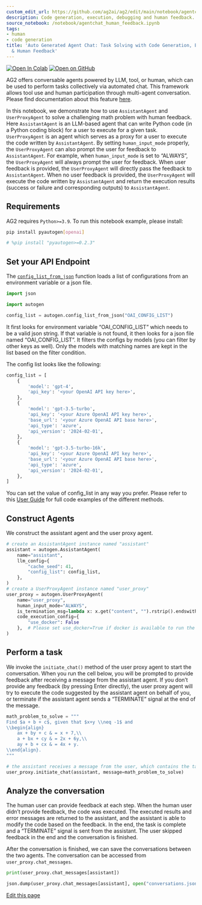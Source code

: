 ```yaml
---
custom_edit_url: https://github.com/ag2ai/ag2/edit/main/notebook/agentchat_human_feedback.ipynb
description: Code generation, execution, debugging and human feedback.
source_notebook: /notebook/agentchat_human_feedback.ipynb
tags:
- human
- code generation
title: 'Auto Generated Agent Chat: Task Solving with Code Generation, Execution, Debugging
  & Human Feedback'
---
```


<a href="https://colab.research.google.com/github/ag2ai/ag2/blob/main/notebook/agentchat_human_feedback.ipynb" class="colab-badge" target="_blank"><img noZoom src="https://colab.research.google.com/assets/colab-badge.svg" alt="Open In Colab" /></a>
<a href="https://github.com/ag2ai/ag2/blob/main/notebook/agentchat_human_feedback.ipynb" class="github-badge" target="_blank"><img noZoom src="https://img.shields.io/badge/Open%20on%20GitHub-grey?logo=github" alt="Open on GitHub" /></a>




AG2 offers conversable agents powered by LLM, tool, or human, which can
be used to perform tasks collectively via automated chat. This framework
allows tool use and human participation through multi-agent
conversation. Please find documentation about this feature
[here](https://docs.ag2.ai/latest/docs/user-guide/basic-concepts/conversable-agent/).

In this notebook, we demonstrate how to use `AssistantAgent` and
`UserProxyAgent` to solve a challenging math problem with human
feedback. Here `AssistantAgent` is an LLM-based agent that can write
Python code (in a Python coding block) for a user to execute for a given
task. `UserProxyAgent` is an agent which serves as a proxy for a user to
execute the code written by `AssistantAgent`. By setting
`human_input_mode` properly, the `UserProxyAgent` can also prompt the
user for feedback to `AssistantAgent`. For example, when
`human_input_mode` is set to “ALWAYS”, the `UserProxyAgent` will always
prompt the user for feedback. When user feedback is provided, the
`UserProxyAgent` will directly pass the feedback to `AssistantAgent`.
When no user feedback is provided, the `UserProxyAgent` will execute the
code written by `AssistantAgent` and return the execution results
(success or failure and corresponding outputs) to `AssistantAgent`.

## Requirements

AG2 requires `Python>=3.9`. To run this notebook example, please
install:


```bash
pip install pyautogen[openai]
```


```python
# %pip install "pyautogen>=0.2.3"
```

## Set your API Endpoint

The
[`config_list_from_json`](https://docs.ag2.ai/latest/docs/api-reference/autogen/config_list_from_json/#autogen.config_list_from_jsong_list_from_json)
function loads a list of configurations from an environment variable or
a json file.


```python
import json

import autogen

config_list = autogen.config_list_from_json("OAI_CONFIG_LIST")
```

It first looks for environment variable “OAI_CONFIG_LIST” which needs to
be a valid json string. If that variable is not found, it then looks for
a json file named “OAI_CONFIG_LIST”. It filters the configs by models
(you can filter by other keys as well). Only the models with matching
names are kept in the list based on the filter condition.

The config list looks like the following:


```python
config_list = [
    {
        'model': 'gpt-4',
        'api_key': '<your OpenAI API key here>',
    },
    {
        'model': 'gpt-3.5-turbo',
        'api_key': '<your Azure OpenAI API key here>',
        'base_url': '<your Azure OpenAI API base here>',
        'api_type': 'azure',
        'api_version': '2024-02-01',
    },
    {
        'model': 'gpt-3.5-turbo-16k',
        'api_key': '<your Azure OpenAI API key here>',
        'base_url': '<your Azure OpenAI API base here>',
        'api_type': 'azure',
        'api_version': '2024-02-01',
    },
]
```

You can set the value of config_list in any way you prefer. Please refer
to this [User
Guide](https://docs.ag2.ai/latest/docs/user-guide/advanced-concepts/llm-configuration-deep-dive)
for full code examples of the different methods.

## Construct Agents

We construct the assistant agent and the user proxy agent.


```python
# create an AssistantAgent instance named "assistant"
assistant = autogen.AssistantAgent(
    name="assistant",
    llm_config={
        "cache_seed": 41,
        "config_list": config_list,
    },
)
# create a UserProxyAgent instance named "user_proxy"
user_proxy = autogen.UserProxyAgent(
    name="user_proxy",
    human_input_mode="ALWAYS",
    is_termination_msg=lambda x: x.get("content", "").rstrip().endswith("TERMINATE"),
    code_execution_config={
        "use_docker": False
    },  # Please set use_docker=True if docker is available to run the generated code. Using docker is safer than running the generated code directly.
)
```

## Perform a task

We invoke the `initiate_chat()` method of the user proxy agent to start
the conversation. When you run the cell below, you will be prompted to
provide feedback after receiving a message from the assistant agent. If
you don’t provide any feedback (by pressing Enter directly), the user
proxy agent will try to execute the code suggested by the assistant
agent on behalf of you, or terminate if the assistant agent sends a
“TERMINATE” signal at the end of the message.


```python
math_problem_to_solve = """
Find $a + b + c$, given that $x+y \\neq -1$ and
\\begin{align}
    ax + by + c & = x + 7,\\
    a + bx + cy & = 2x + 6y,\\
    ay + b + cx & = 4x + y.
\\end{align}.
"""

# the assistant receives a message from the user, which contains the task description
user_proxy.initiate_chat(assistant, message=math_problem_to_solve)
```

## Analyze the conversation

The human user can provide feedback at each step. When the human user
didn’t provide feedback, the code was executed. The executed results and
error messages are returned to the assistant, and the assistant is able
to modify the code based on the feedback. In the end, the task is
complete and a “TERMINATE” signal is sent from the assistant. The user
skipped feedback in the end and the conversation is finished.

After the conversation is finished, we can save the conversations
between the two agents. The conversation can be accessed from
`user_proxy.chat_messages`.


```python
print(user_proxy.chat_messages[assistant])
```


```python
json.dump(user_proxy.chat_messages[assistant], open("conversations.json", "w"), indent=2)  # noqa: SIM115
```

<div className="edit-url-container">
    <a className="edit-url" href="https://github.com/ag2ai/ag2/edit/main/notebook/agentchat_human_feedback.ipynb" target='_blank'><Icon icon="pen" iconType="solid" size="13px"/> Edit this page</a>
</div>
